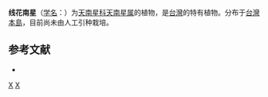 {{Speciesbox 
| genus = Arisaema
| species = matsudai
| authority = [[早田文藏|Hayata]]
}}

'''线花南星'''（[[学名|学名]]：{{lang|la|''Arisaema matsudai''}}）为[[天南星科|天南星科]][[天南星属|天南星属]]的植物，是[[台灣|台灣]]的特有植物。分布于[[台灣島|台灣本島]]，目前尚未由人工引种栽培。

== 参考文献 ==
<div class="references-small">
* {{cite web| url =http://www.bioinfo.cn/db05/KmzwSpecies.php?action=view&id=815| title =线花南星| work =《中国高等植物数据库全库》| publisher =中国科学院微生物研究所| author =昆明植物研究所| accessdate =2009-02-21| deadurl =yes| archiveurl =https://web.archive.org/web/20160305024620/http://www.bioinfo.cn/db05/KmzwSpecies.php?action=view&id=815| archivedate =2016-03-05}}
</div>
{{Taxonbar|from=Q15225196}}

{{DEFAULTSORT:Arisaema matsudai}}
[[Category:天南星属|X]]
[[Category:臺灣特有植物|X]]